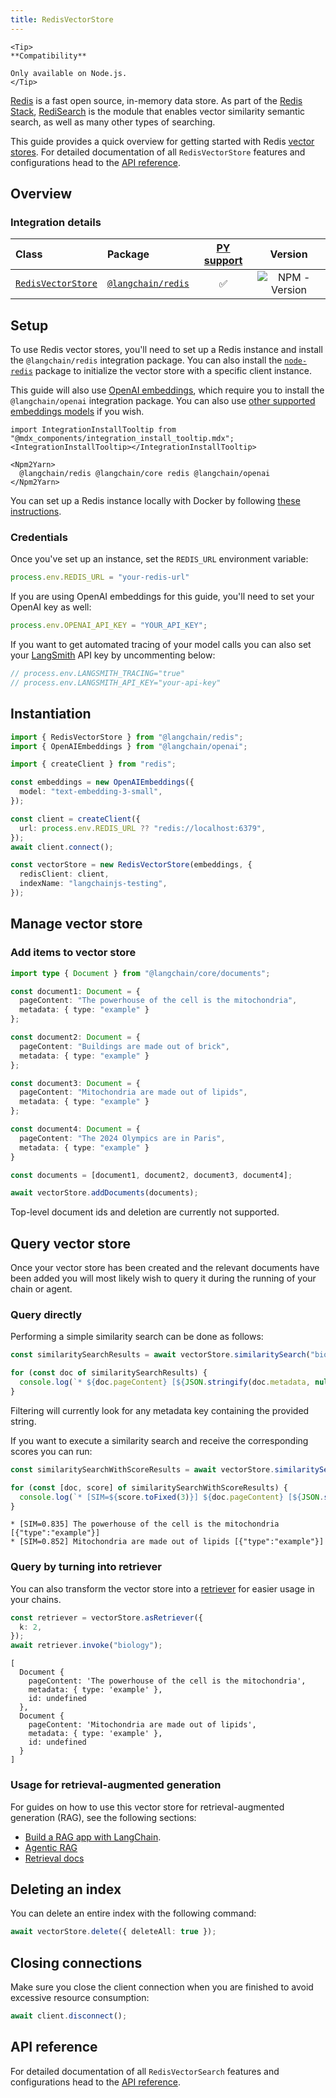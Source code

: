 ```yaml
---
title: RedisVectorStore
---
```


```{=mdx}
<Tip>
**Compatibility**

Only available on Node.js.
</Tip>
```

[Redis](https://redis.io/) is a fast open source, in-memory data store. As part of the [Redis Stack](https://redis.io/docs/latest/operate/oss_and_stack/install/install-stack/), [RediSearch](https://redis.io/docs/latest/develop/interact/search-and-query/) is the module that enables vector similarity semantic search, as well as many other types of searching.

This guide provides a quick overview for getting started with Redis [vector stores](/oss/javascript/concepts/#vectorstores). For detailed documentation of all `RedisVectorStore` features and configurations head to the [API reference](https://api.js.langchain.com/classes/langchain_redis.RedisVectorStore.html).

## Overview

### Integration details

| Class | Package | [PY support](https://python.langchain.com/docs/integrations/vectorstores/redis/) |  Version |
| :--- | :--- | :---: | :---: |
| [`RedisVectorStore`](https://api.js.langchain.com/classes/langchain_redis.RedisVectorStore.html) | [`@langchain/redis`](https://npmjs.com/@langchain/redis/) | ✅ |  ![NPM - Version](https://img.shields.io/npm/v/@langchain/redis?style=flat-square&label=%20&) |

## Setup

To use Redis vector stores, you'll need to set up a Redis instance and install the `@langchain/redis` integration package. You can also install the [`node-redis`](https://github.com/redis/node-redis) package to initialize the vector store with a specific client instance.

This guide will also use [OpenAI embeddings](/oss/javascript/integrations/text_embedding/openai), which require you to install the `@langchain/openai` integration package. You can also use [other supported embeddings models](/oss/javascript/integrations/text_embedding) if you wish.

```{=mdx}
import IntegrationInstallTooltip from "@mdx_components/integration_install_tooltip.mdx";
<IntegrationInstallTooltip></IntegrationInstallTooltip>

<Npm2Yarn>
  @langchain/redis @langchain/core redis @langchain/openai
</Npm2Yarn>
```

You can set up a Redis instance locally with Docker by following [these instructions](https://redis.io/docs/latest/operate/oss_and_stack/install/install-stack/docker/#redisredis-stack).

### Credentials

Once you've set up an instance, set the `REDIS_URL` environment variable:

```typescript
process.env.REDIS_URL = "your-redis-url"
```

If you are using OpenAI embeddings for this guide, you'll need to set your OpenAI key as well:

```typescript
process.env.OPENAI_API_KEY = "YOUR_API_KEY";
```

If you want to get automated tracing of your model calls you can also set your [LangSmith](https://docs.smith.langchain.com/) API key by uncommenting below:

```typescript
// process.env.LANGSMITH_TRACING="true"
// process.env.LANGSMITH_API_KEY="your-api-key"
```

## Instantiation

```typescript
import { RedisVectorStore } from "@langchain/redis";
import { OpenAIEmbeddings } from "@langchain/openai";

import { createClient } from "redis";

const embeddings = new OpenAIEmbeddings({
  model: "text-embedding-3-small",
});

const client = createClient({
  url: process.env.REDIS_URL ?? "redis://localhost:6379",
});
await client.connect();

const vectorStore = new RedisVectorStore(embeddings, {
  redisClient: client,
  indexName: "langchainjs-testing",
});
```

## Manage vector store

### Add items to vector store

```typescript
import type { Document } from "@langchain/core/documents";

const document1: Document = {
  pageContent: "The powerhouse of the cell is the mitochondria",
  metadata: { type: "example" }
};

const document2: Document = {
  pageContent: "Buildings are made out of brick",
  metadata: { type: "example" }
};

const document3: Document = {
  pageContent: "Mitochondria are made out of lipids",
  metadata: { type: "example" }
};

const document4: Document = {
  pageContent: "The 2024 Olympics are in Paris",
  metadata: { type: "example" }
}

const documents = [document1, document2, document3, document4];

await vectorStore.addDocuments(documents);
```

Top-level document ids and deletion are currently not supported.

## Query vector store

Once your vector store has been created and the relevant documents have been added you will most likely wish to query it during the running of your chain or agent.

### Query directly

Performing a simple similarity search can be done as follows:

```typescript
const similaritySearchResults = await vectorStore.similaritySearch("biology", 2);

for (const doc of similaritySearchResults) {
  console.log(`* ${doc.pageContent} [${JSON.stringify(doc.metadata, null)}]`);
}
```

Filtering will currently look for any metadata key containing the provided string.

If you want to execute a similarity search and receive the corresponding scores you can run:

```typescript
const similaritySearchWithScoreResults = await vectorStore.similaritySearchWithScore("biology", 2)

for (const [doc, score] of similaritySearchWithScoreResults) {
  console.log(`* [SIM=${score.toFixed(3)}] ${doc.pageContent} [${JSON.stringify(doc.metadata)}]`);
}
```

```output
* [SIM=0.835] The powerhouse of the cell is the mitochondria [{"type":"example"}]
* [SIM=0.852] Mitochondria are made out of lipids [{"type":"example"}]
```

### Query by turning into retriever

You can also transform the vector store into a [retriever](/oss/javascript/langchain/retrieval) for easier usage in your chains.

```typescript
const retriever = vectorStore.asRetriever({
  k: 2,
});
await retriever.invoke("biology");
```

```output
[
  Document {
    pageContent: 'The powerhouse of the cell is the mitochondria',
    metadata: { type: 'example' },
    id: undefined
  },
  Document {
    pageContent: 'Mitochondria are made out of lipids',
    metadata: { type: 'example' },
    id: undefined
  }
]
```

### Usage for retrieval-augmented generation

For guides on how to use this vector store for retrieval-augmented generation (RAG), see the following sections:

- [Build a RAG app with LangChain](/oss/javascript/langchain/rag).
- [Agentic RAG](/oss/javascript/langgraph/agentic-rag)
- [Retrieval docs](/oss/javascript/langchain/retrieval)

## Deleting an index

You can delete an entire index with the following command:

```typescript
await vectorStore.delete({ deleteAll: true });
```

## Closing connections

Make sure you close the client connection when you are finished to avoid excessive resource consumption:

```typescript
await client.disconnect();
```

## API reference

For detailed documentation of all `RedisVectorSearch` features and configurations head to the [API reference](https://api.js.langchain.com/classes/langchain_redis.RedisVectorStore.html).
